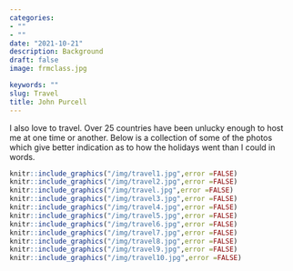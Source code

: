 ```yaml
---
categories:  
- ""    
- ""
date: "2021-10-21"
description: Background 
draft: false
image: frmclass.jpg 

keywords: ""
slug: Travel
title: John Purcell
---
```


I also love to travel. Over 25 countries have been unlucky enough to host me at one time or another. Below is a collection of some of the photos which give better indication as to how the holidays went than I could in words.

```r
knitr::include_graphics("/img/travel1.jpg",error =FALSE)
knitr::include_graphics("/img/travel2.jpg",error =FALSE)
knitr::include_graphics("/img/travel.jpg",error =FALSE)
knitr::include_graphics("/img/travel3.jpg",error =FALSE)
knitr::include_graphics("/img/travel4.jpg",error =FALSE)
knitr::include_graphics("/img/travel5.jpg",error =FALSE)
knitr::include_graphics("/img/travel6.jpg",error =FALSE)
knitr::include_graphics("/img/travel7.jpg",error =FALSE)
knitr::include_graphics("/img/travel8.jpg",error =FALSE)
knitr::include_graphics("/img/travel9.jpg",error =FALSE)
knitr::include_graphics("/img/travel10.jpg",error =FALSE)
```